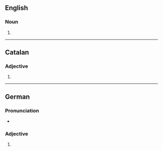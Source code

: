 {{also|Absolutes}}

==English==

===Noun===
{{head|en|noun form}}

# {{plural of|en|absolute}}

----

==Catalan==

===Adjective===
{{head|ca|adjective form}}

# {{feminine plural of|ca|absolut}}

----

==German==

===Pronunciation===
* {{audio|de|De-absolutes.ogg|Audio}}

===Adjective===
{{head|de|adjective form}}

# {{de-adj form of|absolut}}